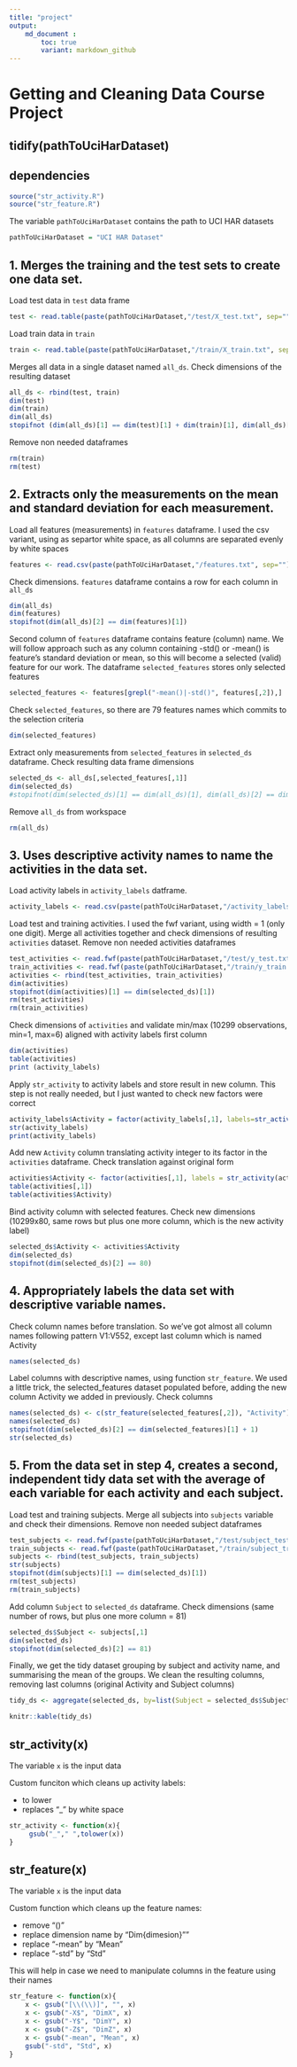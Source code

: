 ```yaml
---
title: "project"
output: 
    md_document :
        toc: true
        variant: markdown_github
---
```


# Getting and Cleaning Data Course Project 

## tidify(pathToUciHarDataset)

## dependencies
```r
source("str_activity.R")
source("str_feature.R")
```

The variable ```pathToUciHarDataset``` contains the path to UCI HAR datasets
```r
pathToUciHarDataset = "UCI HAR Dataset"
```

## 1. Merges the training and the test sets to create one data set.

Load test data in ```test``` data frame
```r
test <- read.table(paste(pathToUciHarDataset,"/test/X_test.txt", sep=""))
```

Load train data in ```train```
```r
train <- read.table(paste(pathToUciHarDataset,"/train/X_train.txt", sep=""))
```

Merges all data in a single dataset named ```all_ds```. Check dimensions of the resulting dataset
```r
all_ds <- rbind(test, train)
dim(test)
dim(train)
dim(all_ds)
stopifnot (dim(all_ds)[1] == dim(test)[1] + dim(train)[1], dim(all_ds)[2] == dim(test)[2])
```

Remove non needed dataframes
```r
rm(train)
rm(test)
```

## 2. Extracts only the measurements on the mean and standard deviation for each measurement.

Load all features (measurements) in ```features``` dataframe. I used the csv variant, using as separtor white space, as all columns are separated evenly by white spaces
```r
features <- read.csv(paste(pathToUciHarDataset,"/features.txt", sep=""), sep=" ", header=F)
```

Check dimensions. ```features``` dataframe contains a row for each column in ```all_ds```
```r
dim(all_ds)
dim(features)
stopifnot(dim(all_ds)[2] == dim(features)[1])
```

Second column of ```features``` dataframe contains feature (column) name. We will follow approach such as any column containing -std() or -mean() is feature's standard deviation or mean, so this will become a selected (valid) feature for our work. The dataframe ```selected_features``` stores only selected features
```r
selected_features <- features[grepl("-mean()|-std()", features[,2]),]
```

Check ```selected_features```, so there are 79 features names which commits to the selection criteria
```r
dim(selected_features)
```

Extract only measurements from ```selected_features``` in ```selected_ds``` dataframe. Check resulting data frame dimensions
```r
selected_ds <- all_ds[,selected_features[,1]]
dim(selected_ds)
#stopifnot(dim(selected_ds)[1] == dim(all_ds)[1], dim(all_ds)[2] == dim(selected_features)[1])
```

Remove ```all_ds``` from workspace
```r
rm(all_ds)
```

## 3. Uses descriptive activity names to name the activities in the data set.

Load activity labels in ```activity_labels``` datframe.
```r
activity_labels <- read.csv(paste(pathToUciHarDataset,"/activity_labels.txt", sep=""), sep=" ", header=F)
```

Load test and training activities. I used the fwf variant, using width = 1 (only one digit).
Merge all activities together and check dimensions of resulting ```activities``` dataset. Remove non needed activities dataframes
```r
test_activities <- read.fwf(paste(pathToUciHarDataset,"/test/y_test.txt", sep=""), header=F,widths=1)
train_activities <- read.fwf(paste(pathToUciHarDataset,"/train/y_train.txt",sep=""), header=F,widths=1)
activities <- rbind(test_activities, train_activities)
dim(activities)
stopifnot(dim(activities)[1] == dim(selected_ds)[1])
rm(test_activities)
rm(train_activities)
```

Check dimensions of ```activities``` and validate min/max (10299 observations, min=1, max=6) aligned with activity labels first column
```r
dim(activities)
table(activities)
print (activity_labels)
```

Apply ```str_activity``` to activity labels and store result in new column. This step is not really needed, but I just wanted to check new factors were correct
```r
activity_labels$Activity = factor(activity_labels[,1], labels=str_activity(activity_labels[,2]))
str(activity_labels)
print(activity_labels)
```

Add new ```Activity``` column translating activity integer to its factor in the ```activities``` dataframe. Check translation against original form
```r
activities$Activity <- factor(activities[,1], labels = str_activity(activity_labels[,2]))
table(activities[,1])
table(activities$Activity)
```

Bind activity column with selected features. Check new dimensions (10299x80, same rows but plus one more column, which is the new activity label)
```r
selected_ds$Activity <- activities$Activity
dim(selected_ds)
stopifnot(dim(selected_ds)[2] == 80)
```


## 4. Appropriately labels the data set with descriptive variable names.

Check column names before translation. So we've got almost all column names following pattern V1:V552, except last column which is named Activity
```r
names(selected_ds)
```

Label columns with descriptive names, using function ```str_feature```. We used a little trick, the selected_features dataset populated before, adding the new column Activity we added in previously. Check columns
```r
names(selected_ds) <- c(str_feature(selected_features[,2]), "Activity")
names(selected_ds)
stopifnot(dim(selected_ds)[2] == dim(selected_features)[1] + 1)
str(selected_ds)
```

## 5. From the data set in step 4, creates a second, independent tidy data set with the average of each variable for each activity and each subject.

Load test and training subjects. Merge all subjects into ```subjects``` variable and check their dimensions. Remove non needed subject dataframes
```r
test_subjects <- read.fwf(paste(pathToUciHarDataset,"/test/subject_test.txt",sep=""), widths=2, header=F)
train_subjects <- read.fwf(paste(pathToUciHarDataset,"/train/subject_train.txt",sep=""), widths=2, header=F)
subjects <- rbind(test_subjects, train_subjects)
str(subjects)
stopifnot(dim(subjects)[1] == dim(selected_ds)[1])
rm(test_subjects)
rm(train_subjects)
```

Add column ```Subject``` to ```selected_ds``` dataframe. Check dimensions (same number of rows, but plus one more column = 81)
```r
selected_ds$Subject <- subjects[,1]
dim(selected_ds)
stopifnot(dim(selected_ds)[2] == 81)
```


Finally, we get the tidy dataset grouping by subject and activity name, and summarising the mean of the groups. We clean the resulting columns, removing last columns (original Activity and Subject columns)
```r
tidy_ds <- aggregate(selected_ds, by=list(Subject = selected_ds$Subject, Activity = selected_ds$Activity), mean)[,1:81]
```
```r
knitr::kable(tidy_ds)
```

## str_activity(x)
The variable ```x``` is the input data

Custom funciton which cleans up activity labels:

* to lower
* replaces "_" by white space

```r
str_activity <- function(x){ 
     gsub("_"," ",tolower(x))
}
```

## str_feature(x)
The variable ```x``` is the input data

Custom function which cleans up the feature names:

* remove "()"
* replace dimension name by "Dim{dimesion}""
* replace "-mean" by "Mean"
* replace "-std" by "Std"

This will help in case we need to manipulate columns in the feature using their names

```r
str_feature <- function(x){ 
    x <- gsub("[\\(\\)]", "", x)
    x <- gsub("-X$", "DimX", x)
    x <- gsub("-Y$", "DimY", x)
    x <- gsub("-Z$", "DimZ", x)
    x <- gsub("-mean", "Mean", x)
    gsub("-std", "Std", x)
}
```
